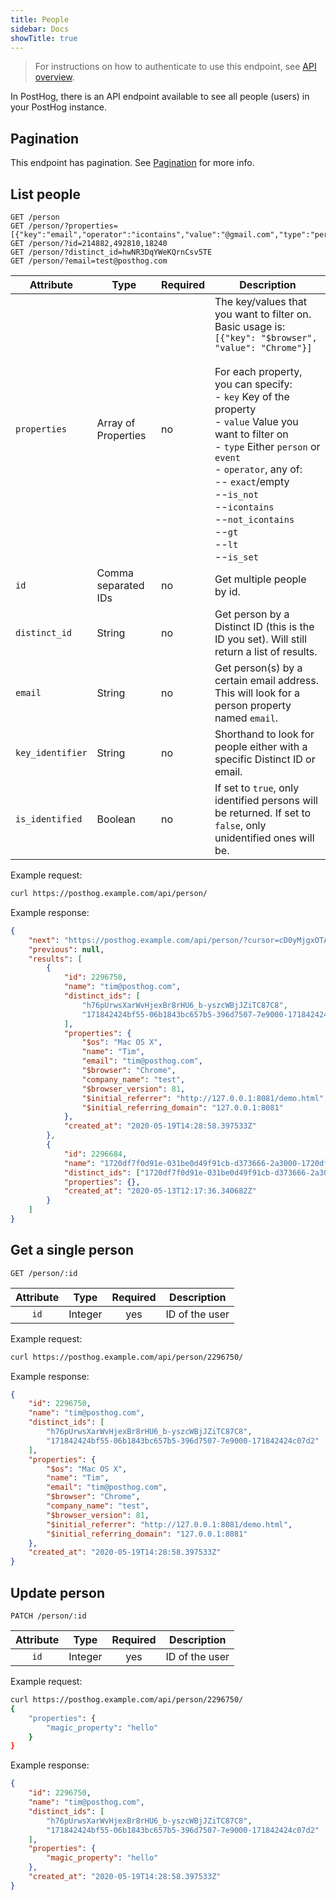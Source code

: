 ```yaml
---
title: People
sidebar: Docs
showTitle: true
---
```


> For instructions on how to authenticate to use this endpoint, see [API overview](/docs/api/overview).

In PostHog, there is an API endpoint available to see all people (users) in your PostHog instance.

## Pagination

This endpoint has pagination. See [Pagination](/docs/api/overview#pagination) for more info.

## List people

```shell
GET /person
GET /person/?properties=[{"key":"email","operator":"icontains","value":"@gmail.com","type":"person"}]
GET /person/?id=214882,492810,18240
GET /person/?distinct_id=hwNR3DqYWeKQrnCsv5TE
GET /person/?email=test@posthog.com
```

| Attribute        | Type                | Required | Description                                                                                                                                                                                                                                                                                                                                                                                                                   |
| ---------------- | ------------------- | -------- | ----------------------------------------------------------------------------------------------------------------------------------------------------------------------------------------------------------------------------------------------------------------------------------------------------------------------------------------------------------------------------------------------------------------------------- |
| `properties`     | Array of Properties | no       | The key/values that you want to filter on. Basic usage is: `[{"key": "$browser", "value": "Chrome"}]`<br /><br />For each property, you can specify:<br />- `key` Key of the property<br />- `value` Value you want to filter on<br />- `type` Either `person` or `event`<br />- `operator`, any of: <br />-- `exact`/empty<br />--`is_not`<br />--`icontains`<br />--`not_icontains`<br />--`gt`<br />--`lt`<br />--`is_set` |
| `id`             | Comma separated IDs | no       | Get multiple people by id.                                                                                                                                                                                                                                                                                                                                                                                                    |
| `distinct_id`    | String              | no       | Get person by a Distinct ID (this is the ID you set). Will still return a list of results.                                                                                                                                                                                                                                                                                                                                    |
| `email`          | String              | no       | Get person(s) by a certain email address. This will look for a person property named `email`.                                                                                                                                                                                                                                                                                                                                 |
| `key_identifier` | String              | no       | Shorthand to look for people either with a specific Distinct ID or email.                                                                                                                                                                                                                                                                                                                                                     |
| `is_identified`  | Boolean             | no       | If set to `true`, only identified persons will be returned. If set to `false`, only unidentified ones will be.                                                                                                                                                                                                                                                                                                                       |

Example request:

```bash
curl https://posthog.example.com/api/person/
```

Example response:

```json
{
    "next": "https://posthog.example.com/api/person/?cursor=cD0yMjgxOTA2",
    "previous": null,
    "results": [
        {
            "id": 2296750,
            "name": "tim@posthog.com",
            "distinct_ids": [
                "h76pUrwsXarWvHjexBr8rHU6_b-yszcWBjJZiTC87C8",
                "171842424bf55-06b1843bc657b5-396d7507-7e9000-171842424c07d2"
            ],
            "properties": {
                "$os": "Mac OS X",
                "name": "Tim",
                "email": "tim@posthog.com",
                "$browser": "Chrome",
                "company_name": "test",
                "$browser_version": 81,
                "$initial_referrer": "http://127.0.0.1:8081/demo.html",
                "$initial_referring_domain": "127.0.0.1:8081"
            },
            "created_at": "2020-05-19T14:28:58.397533Z"
        },
        {
            "id": 2296684,
            "name": "1720df7f0d91e-031be0d49f91cb-d373666-2a3000-1720df7f0da30b",
            "distinct_ids": ["1720df7f0d91e-031be0d49f91cb-d373666-2a3000-1720df7f0da30b"],
            "properties": {},
            "created_at": "2020-05-13T12:17:36.340682Z"
        }
    ]
}
```

## Get a single person

```shell
GET /person/:id
```

| Attribute |  Type   | Required |  Description   |
| :-------: | :-----: | :------: | :------------: |
|   `id`    | Integer |   yes    | ID of the user |

Example request:

```bash
curl https://posthog.example.com/api/person/2296750/
```

Example response:

```json
{
    "id": 2296750,
    "name": "tim@posthog.com",
    "distinct_ids": [
        "h76pUrwsXarWvHjexBr8rHU6_b-yszcWBjJZiTC87C8",
        "171842424bf55-06b1843bc657b5-396d7507-7e9000-171842424c07d2"
    ],
    "properties": {
        "$os": "Mac OS X",
        "name": "Tim",
        "email": "tim@posthog.com",
        "$browser": "Chrome",
        "company_name": "test",
        "$browser_version": 81,
        "$initial_referrer": "http://127.0.0.1:8081/demo.html",
        "$initial_referring_domain": "127.0.0.1:8081"
    },
    "created_at": "2020-05-19T14:28:58.397533Z"
}
```

## Update person

```shell
PATCH /person/:id
```

| Attribute |  Type   | Required |  Description   |
| :-------: | :-----: | :------: | :------------: |
|   `id`    | Integer |   yes    | ID of the user |

Example request:

```bash
curl https://posthog.example.com/api/person/2296750/
{
    "properties": {
        "magic_property": "hello"
    }
}
```

Example response:

```json
{
    "id": 2296750,
    "name": "tim@posthog.com",
    "distinct_ids": [
        "h76pUrwsXarWvHjexBr8rHU6_b-yszcWBjJZiTC87C8",
        "171842424bf55-06b1843bc657b5-396d7507-7e9000-171842424c07d2"
    ],
    "properties": {
        "magic_property": "hello"
    },
    "created_at": "2020-05-19T14:28:58.397533Z"
}
```
